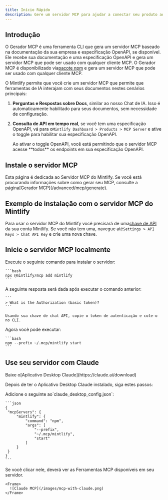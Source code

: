 ```yaml
---
title: Início Rápido
description: Gere um servidor MCP para ajudar a conectar seu produto aos LLMs
---
```


## Introdução

O Gerador MCP é uma ferramenta CLI que gera um servidor MCP baseado na documentação da sua empresa e especificação OpenAPI, se disponível. Ele recebe sua documentação e uma especificação OpenAPI e gera um servidor MCP que pode ser usado com qualquer cliente MCP. O Gerador MCP é disponibilizado via[pacote npm](https://www.npmjs.com/package/mcp) e gera um servidor MCP que pode ser usado com qualquer cliente MCP.

O Mintlify permite que você crie um servidor MCP que permite que ferramentas de IA interajam com seus documentos nestes cenários principais:

1. **Perguntas e Respostas sobre Docs**, similar ao nosso Chat de IA. Isso é automaticamente habilitado para seus documentos, sem necessidade de configuração.
2. **Consulta de API em tempo real**, se você tem uma especificação OpenAPI, vá para o`Mintlify Dashboard > Products > MCP Server` e ative o toggle para habilitar sua especificação OpenAPI.

   <Note>
     Ao ativar o toggle OpenAPI, você está permitindo que o servidor MCP acesse
     **todos** os endpoints em sua especificação OpenAPI.
   </Note>

## Instale o servidor MCP

<Tip>
  Esta página é dedicada ao Servidor MCP do Mintlify. Se você está procurando informações sobre como gerar seu MCP, consulte a página[Gerador MCP](/advanced/mcp/generate).
</Tip>

## Exemplo de instalação com o servidor MCP do Mintlify

Para usar o servidor MCP do Mintlify você precisará de uma[chave de API](https://mintlify.com/docs/advanced/rest-api/overview#authentication) da sua conta Mintlify. Se você não tem uma, navegue até`Settings > API Keys > Chat API Key` e crie uma nova chave.

## Inicie o servidor MCP localmente

<Steps>
  <Step title="Install the server through the CLI">
    Execute o seguinte comando para instalar o servidor:

    ```bash
    npx @mintlify/mcp add mintlify
    ```
  </Step>

  <Step title="Add the authentication token">
    A seguinte resposta será dada após executar o comando anterior:

    ```
    > What is the Authorization (basic token)?
    ```

    Usando sua chave de chat API, copie o token de autenticação e cole-o no CLI.
  </Step>

  <Step title="Start your MCP server">
    Agora você pode executar:

    ```bash
    npm --prefix ~/.mcp/mintlify start
    ```
  </Step>
</Steps>

## Use seu servidor com Claude

<Note>
  Baixe o[Aplicativo Desktop Claude](https://claude.ai/download)
</Note>

Depois de ter o Aplicativo Desktop Claude instalado, siga estes passos:

<Steps>
  <Step title="Navigate to the Settings > Developer" />

  <Step title="Click on Edit Config">
    Adicione o seguinte ao`claude_desktop_config.json`:

    ```json
    {
     "mcpServers": {
         "mintlify": {
             "command": "npm",
             "args": [
                 "--prefix",
                 "~/.mcp/mintlify",
                 "start"
             ]
         }
     }
    }
    ```
  </Step>

  <Step title="If you see the hammer icon, you're all set!">
    Se você clicar nele, deverá ver as Ferramentas MCP disponíveis em seu servidor.

    <Frame>
      ![Claude MCP](/images/mcp-with-claude.png)
    </Frame>
  </Step>
</Steps>
